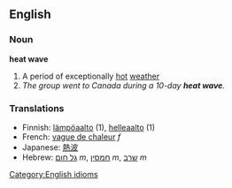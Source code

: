 ==English==

===Noun===
'''heat wave'''
#A period of exceptionally [[hot]] [[weather]]
#''The group went to Canada during a 10-day '''heat wave'''.''

===Translations===
*Finnish: [[lämpöaalto]] (1), [[helleaalto]] (1)
*French: [[vague de chaleur]] ''f''
*Japanese: [[熱波]]
*Hebrew: [[גל חום]] ''m'', [[חמסין]] ''m'', [[שרב]] ''m''

[[Category:English idioms]]